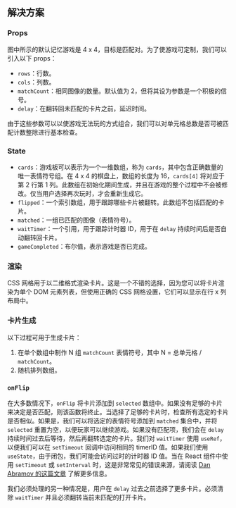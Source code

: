 
## 解决方案

### Props

图中所示的默认记忆游戏是 4 x 4，目标是匹配对。为了使游戏可定制，我们可以引入以下 props：

* `rows`：行数。
* `cols`：列数。
* `matchCount`：相同图像的数量。默认值为 2，但将其设为参数是一个积极的信号。
* `delay`：在翻转回未匹配的卡片之前，延迟时间。

由于这些参数可以以使游戏无法玩的方式组合，我们可以对单元格总数是否可被匹配计数整除进行基本检查。

### State

* `cards`：游戏板可以表示为一个一维数组，称为 `cards`，其中包含正确数量的唯一表情符号组。在 4 x 4 的棋盘上，数组的长度为 16，`cards[4]` 将对应于第 2 行第 1 列。此数组在初始化期间生成，并且在游戏的整个过程中不会被修改。仅当用户选择再次玩时，才会重新生成它。
* `flipped`：一个索引数组，用于跟踪哪些卡片被翻转。此数组不包括匹配的卡片。
* `matched`：一组已匹配的图像（表情符号）。
* `waitTimer`：一个引用，用于跟踪计时器 ID，用于在 `delay` 持续时间后是否自动翻转回卡片。
* `gameCompleted`：布尔值，表示游戏是否已完成。

### 渲染

CSS 网格用于以二维格式渲染卡片。这是一个不错的选择，因为您可以将卡片渲染为单个 DOM 元素列表，但使用正确的 CSS 网格设置，它们可以显示在行 x 列布局中。

### 卡片生成

以下过程可用于生成卡片：

1. 在单个数组中制作 N 组 `matchCount` 表情符号，其中 N = 总单元格 / `matchCount`。
2. 随机排列数组。

### `onFlip`

在大多数情况下，`onFlip` 将卡片添加到 `selected` 数组中。如果没有足够的卡片来决定是否匹配，则该函数将终止。当选择了足够的卡片时，检查所有选定的卡片是否相似。如果是，我们可以将选定的表情符号添加到 `matched` 集合中，并将 `selected` 重置为空，以便玩家可以继续游戏。如果没有匹配项，我们会在 `delay` 持续时间过去后等待，然后再翻转选定的卡片。我们对 `waitTimer` 使用 `useRef`，以便我们可以在 `setTimeout` 回调中访问相同的 timerID 值。如果我们使用 `useState`，由于闭包，我们可能会访问过时的计时器 ID 值。当在 React 组件中使用 `setTimeout` 或 `setInterval` 时，这是非常常见的错误来源，请阅读 [Dan Abramov 的这篇文章](https://overreacted.io/making-setinterval-declarative-with-react-hooks/) 了解更多信息。

我们必须处理的另一种情况是，用户在 `delay` 过去之前选择了更多卡片。必须清除 `waitTimer` 并且必须翻转当前未匹配的打开卡片。

<TestCases />
